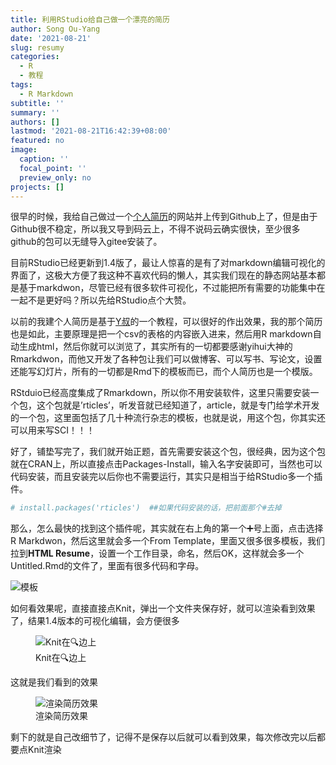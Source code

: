 ```yaml
---
title: 利用RStudio给自己做一个漂亮的简历
author: Song Ou-Yang
date: '2021-08-21'
slug: resumy
categories:
  - R
  - 教程
tags:
  - R Markdown
subtitle: ''
summary: ''
authors: []
lastmod: '2021-08-21T16:42:39+08:00'
featured: no
image:
  caption: ''
  focal_point: ''
  preview_only: no
projects: []
---
```


很早的时候，我给自己做过一个[个人简历](swcyo.gitee.io/cv)的网站并上传到Github上了，但是由于Github很不稳定，所以我又导到码云上，不得不说码云确实很快，至少很多github的包可以无缝导入gitee安装了。

目前RStudio已经更新到1.4版了，最让人惊喜的是有了对markdown编辑可视化的界面了，这极大方便了我这种不喜欢代码的懒人，其实我们现在的静态网站基本都是基于markdwon，尽管已经有很多软件可视化，不过能把所有需要的功能集中在一起不是更好吗？所以先给RStudio点个大赞。

以前的我建个人简历是基于[Y叔](https://mp.weixin.qq.com/s/Dz2fa83O_P5QPD8VLR7DRQ)的一个教程，可以很好的作出效果，我的那个简历也是如此，主要原理是把一个csv的表格的内容嵌入进来，然后用R markdown自动生成html，然后你就可以浏览了，其实所有的一切都要感谢yihui大神的Rmarkdwon，而他又开发了各种包让我们可以做博客、可以写书、写论文，设置还能写幻灯片，所有的一切都是Rmd下的模板而已，而个人简历也是一个模版。

RStduio已经高度集成了Rmarkdown，所以你不用安装软件，这里只需要安装一个包，这个包就是'rticles'，听发音就已经知道了，article，就是专门给学术开发的一个包，这里面包括了几十种流行杂志的模板，也就是说，用这个包，你其实还可以用来写SCI！！！

好了，铺垫写完了，我们就开始正题，首先需要安装这个包，很经典，因为这个包就在CRAN上，所以直接点击Packages-Install，输入名字安装即可，当然也可以代码安装，而且安装完以后你也不需要运行，其实只是相当于给RStudio多一个插件。

```r
# install.packages('rticles')  ##如果代码安装的话，把前面那个#去掉
```

那么，怎么最快的找到这个插件呢，其实就在右上角的第一个➕号上面，点击选择R Markdwon，然后这里就会多一个From Template，里面又很多很多模板，我们拉到**HTML Resume**，设置一个工作目录，命名，然后OK，这样就会多一个Untitled.Rmd的文件了，里面有很多代码和字母。

![](%E5%B1%8F%E5%B9%95%E5%BF%AB%E7%85%A7%202021-08-21%20%E4%B8%8B%E5%8D%885.03.47.png "模板")

如何看效果呢，直接直接点Knit，弹出一个文件夹保存好，就可以渲染看到效果了，结果1.4版本的可视化编辑，会方便很多

![Knit在🔍边上](%E5%B1%8F%E5%B9%95%E5%BF%AB%E7%85%A7%202021-08-21%20%E4%B8%8B%E5%8D%885.08.17.png)

这就是我们看到的效果

![渲染简历效果](%E5%B1%8F%E5%B9%95%E5%BF%AB%E7%85%A7%202021-08-21%20%E4%B8%8B%E5%8D%885.08.46.png)

剩下的就是自己改细节了，记得不是保存以后就可以看到效果，每次修改完以后都要点Knit渲染
